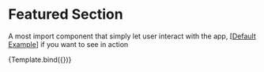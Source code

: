 


<Meta title="Components/FeaturedSection" />

# Featured Section

A most import component that simply let user interact with the app, [[Default Example](/docs/components-featuredsection-example--default)] if you want to see in action


<Story name="Introduction" args={{}}>
  {Template.bind({})}
</Story>
